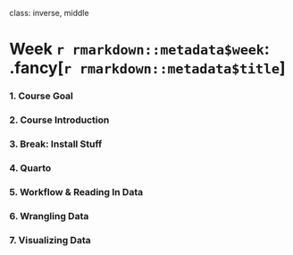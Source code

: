 
class: inverse, middle

# Week `r rmarkdown::metadata$week`: .fancy[`r rmarkdown::metadata$title`]

### 1. Course Goal
### 2. Course Introduction
### 3. Break: Install Stuff
### 4. Quarto
### 5. Workflow & Reading In Data
### 6. Wrangling Data
### 7. Visualizing Data
